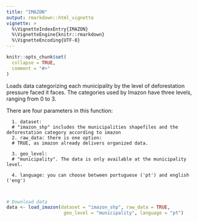 ```yaml
---
title: "IMAZON"
output: rmarkdown::html_vignette
vignette: >
  %\VignetteIndexEntry{IMAZON}
  %\VignetteEngine{knitr::rmarkdown}
  %\VignetteEncoding{UTF-8}
---
```


```r
knitr::opts_chunk$set(
  collapse = TRUE,
  comment = "#>"
)
```

Loads data categorizing each municipality by the level of deforestation pressure faced it faces. The categories used by Imazon have three levels, ranging from 0 to 3.

There are four parameters in this function:

```
  1. dataset:
  # "imazon_shp" includes the municipalities shapefiles and the deforestation category according to imazon
  2. raw_data: there is one option:
  # TRUE, as imazon already delivers organized data.
  
  3. geo_level:
  # "municipality". The data is only available at the municipality level.
  
  4. language: you can choose between portuguese ('pt') and english ('eng')
  
  
```

```r
# Download data
data <- load_imazon(dataset = "imazon_shp", raw_data = TRUE,
                     geo_level = "municipality", language = "pt")
```
